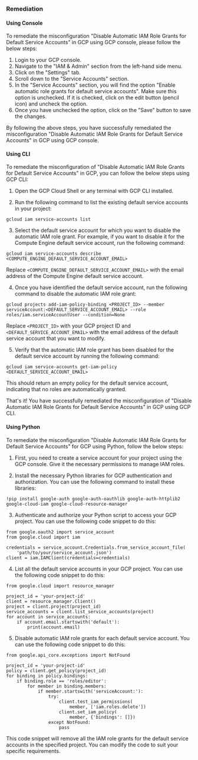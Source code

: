 ### Remediation

#### Using Console

To remediate the misconfiguration "Disable Automatic IAM Role Grants for Default Service Accounts" in GCP using GCP console, please follow the below steps:

1. Login to your GCP console.
2. Navigate to the "IAM & Admin" section from the left-hand side menu.
3. Click on the "Settings" tab.
4. Scroll down to the "Service Accounts" section.
5. In the "Service Accounts" section, you will find the option "Enable automatic role grants for default service accounts". Make sure this option is unchecked. If it is checked, click on the edit button (pencil icon) and uncheck the option.
6. Once you have unchecked the option, click on the "Save" button to save the changes.

By following the above steps, you have successfully remediated the misconfiguration "Disable Automatic IAM Role Grants for Default Service Accounts" in GCP using GCP console.

#### Using CLI

To remediate the misconfiguration of "Disable Automatic IAM Role Grants for Default Service Accounts" in GCP, you can follow the below steps using GCP CLI:

1. Open the GCP Cloud Shell or any terminal with GCP CLI installed.

2. Run the following command to list the existing default service accounts in your project:

```
gcloud iam service-accounts list
```

3. Select the default service account for which you want to disable the automatic IAM role grant. For example, if you want to disable it for the Compute Engine default service account, run the following command:

```
gcloud iam service-accounts describe <COMPUTE_ENGINE_DEFAULT_SERVICE_ACCOUNT_EMAIL>
```

Replace `<COMPUTE_ENGINE_DEFAULT_SERVICE_ACCOUNT_EMAIL>` with the email address of the Compute Engine default service account.

4. Once you have identified the default service account, run the following command to disable the automatic IAM role grant:

```
gcloud projects add-iam-policy-binding <PROJECT_ID> --member serviceAccount:<DEFAULT_SERVICE_ACCOUNT_EMAIL> --role roles/iam.serviceAccountUser --condition=None
```

Replace `<PROJECT_ID>` with your GCP project ID and `<DEFAULT_SERVICE_ACCOUNT_EMAIL>` with the email address of the default service account that you want to modify.

5. Verify that the automatic IAM role grant has been disabled for the default service account by running the following command:

```
gcloud iam service-accounts get-iam-policy <DEFAULT_SERVICE_ACCOUNT_EMAIL>
```

This should return an empty policy for the default service account, indicating that no roles are automatically granted. 

That's it! You have successfully remediated the misconfiguration of "Disable Automatic IAM Role Grants for Default Service Accounts" in GCP using GCP CLI.

#### Using Python

To remediate the misconfiguration "Disable Automatic IAM Role Grants for Default Service Accounts" for GCP using Python, follow the below steps:

1. First, you need to create a service account for your project using the GCP console. Give it the necessary permissions to manage IAM roles.

2. Install the necessary Python libraries for GCP authentication and authorization. You can use the following command to install these libraries:

```
!pip install google-auth google-auth-oauthlib google-auth-httplib2 google-cloud-iam google-cloud-resource-manager
```

3. Authenticate and authorize your Python script to access your GCP project. You can use the following code snippet to do this:

```
from google.oauth2 import service_account
from google.cloud import iam

credentials = service_account.Credentials.from_service_account_file(
    'path/to/your/service_account.json')
client = iam.IAMClient(credentials=credentials)
```

4. List all the default service accounts in your GCP project. You can use the following code snippet to do this:

```
from google.cloud import resource_manager

project_id = 'your-project-id'
client = resource_manager.Client()
project = client.project(project_id)
service_accounts = client.list_service_accounts(project)
for account in service_accounts:
    if account.email.startswith('default'):
        print(account.email)
```

5. Disable automatic IAM role grants for each default service account. You can use the following code snippet to do this:

```
from google.api_core.exceptions import NotFound

project_id = 'your-project-id'
policy = client.get_policy(project_id)
for binding in policy.bindings:
    if binding.role == 'roles/editor':
        for member in binding.members:
            if member.startswith('serviceAccount:'):
                try:
                    client.test_iam_permissions(
                        member, ['iam.roles.delete'])
                    client.set_iam_policy(
                        member, {'bindings': []})
                except NotFound:
                    pass
```

This code snippet will remove all the IAM role grants for the default service accounts in the specified project. You can modify the code to suit your specific requirements.

